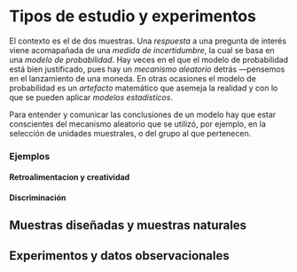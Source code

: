 # Tipos de estudio y experimentos

El contexto es el de dos muestras. Una *respuesta* a una pregunta de interés
viene acomapañada de una *medida de incertidumbre*, la cual se basa en una
*modelo de probabilidad*. Hay veces en el que el modelo de probabilidad está
bien justificado, pues hay un *mecanismo aleatorio* detrás ---pensemos en el
lanzamiento de una moneda. En otras ocasiones el modelo de probabilidad es un
*artefacto* matemático que asemeja la realidad y con lo que se pueden aplicar
*modelos estadísticos*.

Para entender y comunicar las conclusiones de un modelo hay que estar
conscientes del mecanismo aleatorio que se utilizó, por ejemplo, en la selección
de unidades muestrales, o del grupo al que pertenecen.

### Ejemplos {-}

#### Retroalimentacion y creatividad {-}

#### Discriminación {-}

## Muestras diseñadas y muestras naturales {-}
## Experimentos y datos observacionales {-}


